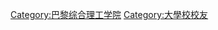 {{Commonscat|Alumni of the École Polytechnique}}

[[Category:巴黎综合理工学院|Category:巴黎综合理工学院]]
[[Category:大學校校友|Category:大學校校友]]